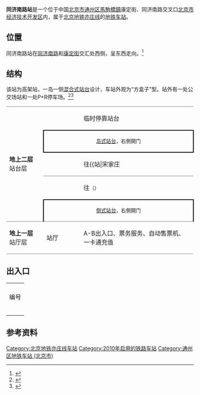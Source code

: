 {{NoteTA
|G1=Railway}}
{{Infobox station
|name = 同济南路
|eng_name = Tongji Nanlu<ref>{{cite web |title=JPG格式线路图下载 |url=https://www.bjsubway.com/jpg.html |website=北京地铁 |accessdate=2020-12-30 |archive-date=2020-10-26 |archive-url=https://web.archive.org/web/20201026031221/https://www.bjsubway.com/jpg.html |dead-url=no }}</ref>
|livery = 
|linecolour = {{北京地铁颜色|亦}}
|image = Inbound platform of Tongji Nanlu Station (20211207163354).jpg
|caption = 同济南路站西行站台（2021年12月摄）
|other_name = 
|country = {{PRC}}
|borough = [[北京市|北京市]][[通州区_(北京市)|通州区]][[馬駒橋鎮|馬駒橋鎮]]<ref>{{cite web|url=http://www.bjtzh.gov.cn/bjtz/xxfb/202108/1481868/images/d7ad3287c2c24e198592bf0bd8dd4b36.jpg|title=北京市通州区行政区划图|publisher=北京市通州区人民政府|date=2021-08-09|accessdate=2021-08-30|archive-date=2021-08-30|archive-url=https://web.archive.org/web/20210830084326/http://www.bjtzh.gov.cn/bjtz/xxfb/202108/1481868/images/d7ad3287c2c24e198592bf0bd8dd4b36.jpg}}</ref>
|address = 康定街、同济南路交叉口
|coordinates = {{coord|39|46|18.52|N|116|32|02.26|E|type:railwaystation|display=inline,title}}
|elevation = 
|operator = [[北京市地铁运营有限公司|北京市地铁运营有限公司]]
|lines = {{北京地铁线路名|亦|SL}}
|distance = 
|platform = 1座[[侧式月台|侧式月台]]、1座[[岛式站台|岛式站台]]
|tracks = 3条
|connections = 公交站：地铁同济南路站
|structure = 高架车站
|hall = 分离式站厅
|depth = 
|levels = 
|interchange = 
|exits = 4個
|elevator = 
|escalator = 
|architect = 
|architectural_style = 
|colour = 
|type = 
|status = 运营中
|code = 
|zone = 
|classification = 
|website = 
|built = 
|opened = 2010年12月30日
|passengers = 
|trains = 
|station_hours = 
|hours = 
|first = {{北京地铁线路名|亦|S}}
:往{{北京地铁起讫站|亦庄|R}}：06:24
:往{{北京地铁起讫站|亦庄|L}}：05:31
|last = {{北京地铁线路名|亦|S}}
:往{{北京地铁起讫站|亦庄|R}}：23:44
:往{{北京地铁起讫站|亦庄|L}}：22:51
|adjacent = {{adjacent stations|system=北京地铁|line=亦|left=荣昌东街|right=经海路|note-left=2.337km|note-mid=距离[[宋家庄站_(北京市)|宋家庄]]15.757km|note-right=2.301km}}
|route_map = {{Routemap|inline=yes|map=
uSTRf\uSTRg~~ ~~{{rmr|Licon=U|{{stl|北京地铁|荣昌东街}}}}
uABZg2\uSTR+c3
uSTR+c1\uABZg+4
\uSTR\uABZg2\uSTRc3
\uSTR\uSTR+c1\uSTR+4
\uSTR+BSr\uSTR+BSl\uSTR+BSr
\uSTR+BSr\uSTR+BSl\uSTR+BSr
\uSTR\uSTR+c2\uSTR3
\uSTR\uABZg+1\uSTRc4
uSTR+c2\uABZg3
uABZg+1\uSTR+c4
uSTRf\uSTRg~~ ~~{{rmr|Licon=D|{{stl|北京地铁|经海路}}}}
}}
}}
'''同济南路站'''是一个位于中国[[北京市|北京市]][[通州区_(北京市)|通州区]][[馬駒橋鎮|馬駒橋鎮]]康定街、同济南路交叉口[[北京市经济技术开发区|北京市经济技术开发区]]内，属于[[北京地铁|北京地铁]][[北京地铁亦庄线|亦庄线]]的[[地铁车站|地铁车站]]。

== 位置 ==
同济南路站在[[同济南路_(北京)|同济南路]]和[[康定街|康定街]]交汇处西侧，呈东西走向。<ref>{{cite web|url=http://www.bjghw.gov.cn/web/static/articles/catalog_14300/article_ff80808123fa497b012452a4a2320019/ff80808123fa497b012452a4a2320019.html|title=轨道交通亦庄线规划方案公告|date=2009-10-14|accessdate=2010-12-11|publisher=[[北京市规划委员会|北京市规划委员会]]|archive-url=https://web.archive.org/web/20101227063631/http://www.bjghw.gov.cn/web/static/articles/catalog_14300/article_ff80808123fa497b012452a4a2320019/ff80808123fa497b012452a4a2320019.html|archive-date=2010-12-27|dead-url=yes}}</ref>

== 结构 ==
该站为高架站，一岛一侧[[混合式站台|混合式站台]]设计，车站外观为“方盒子”型。站外有一处公交场站和一处P+R停车场。<ref>{{cite web|url=http://news.sina.com.cn/c/2010-07-03/030617747198s.shtml|title=北京地铁亦庄线开始动车调试|date=2010-07-03|publisher=[[北京日报|北京日报]]|accessdate=2010-12-11|archive-date=2010-07-06|archive-url=https://web.archive.org/web/20100706193931/http://news.sina.com.cn/c/2010-07-03/030617747198s.shtml|dead-url=no}}</ref><ref>{{cite web|url=http://zw.bjjtw.gov.cn/jtzw/dtxx/201011/t20101119_39236.htm|title=走近轨道交通亦庄线|date=2010-11-19|accessdate=2010-12-11|publisher=[[北京市交通委员会|北京市交通委员会]]|deadurl=yes|archiveurl=https://web.archive.org/web/20101231035151/http://zw.bjjtw.gov.cn/jtzw/dtxx/201011/t20101119_39236.htm|archivedate=2010-12-31}}</ref>
{|cellspacing=0 cellpadding=3
|style="border-top:solid 1px gray;border-bottom:solid 1px gray;" rowspan=5 width=100|'''地上二层'''<br />站台层
|style="border-top:solid 1px gray;" width=100|{{arrow|L}}
|style="border-top:solid 1px gray;" width=350|临时停靠站台
|-
|style="border-top:solid 2px black;border-right:solid 2px black;border-left:solid 2px black;border-bottom:solid 2px black;" colspan=2|<center><small>[[岛式站台|岛式站台]]，右側開门</small></center>
|-
|style="border-bottom:solid 1px gray;"|{{arrow|L}}
|style="border-bottom:solid 1px gray;"|{{北京地铁线路名|亦|c}}往{{站|宋家庄||北京市}}<small>（{{站|荣昌东街}}）</small>
|-
|{{arrow|R}}
|{{北京地铁线路名|亦|c}}往{{站|亦庄火车站|亦庄火车站|地铁}}<small>（{{站|经海路}}）</small>
|-
|style="border-right:solid 2px black;border-left:solid 2px black;border-top:solid 2px black;border-bottom:solid 1px gray;" colspan=2|<center><small>[[侧式站台|侧式站台]]，右側開门</small></center>
|-
|style="border-bottom:solid 1px gray;"|'''地上一层'''<br />站厅层
|style="border-bottom:solid 1px gray;"|站厅
|style="border-bottom:solid 1px gray;"|A-B出入口、票务服务、自动售票机、一卡通充值
|}

== 出入口 ==
{| class="wikitable"
| colspan="5" align="center" bgcolor="{{北京地铁颜色|亦}}" |
|-
! 编号
! 指示
! 建议前往的目的地
! 图片
! 無障礙通行
|-
|{{港鐵出口|A|1|附=升}}
|康定街
|
|[[File:Missing_image_text.svg|210x210像素]]
|[[File:Missing_image_text.svg|210x210像素]]
|-
|{{港鐵出口|B|1}}
|康定街
|
|[[File:Missing_image_text.svg|210x210像素]]
|{{n/a}}
|-
| colspan="5" bgcolor="#EEEEEE" | {{港鐵出口|註=升}}
|}

== 参考资料 ==
{{commonscat|Tongjinanlu Station}}
{{reflist}}
{{北京地铁亦庄线}}

[[Category:北京地铁亦庄线车站|Category:北京地铁亦庄线车站]]
[[Category:2010年启用的铁路车站|Category:2010年启用的铁路车站]]
[[Category:通州区地铁车站_(北京市)|Category:通州区地铁车站 (北京市)]]